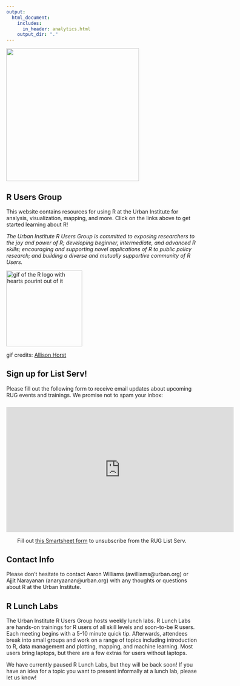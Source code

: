 ```yaml
---
output:
  html_document:
    includes:
      in_header: analytics.html
    output_dir: "."
---
```


<link rel="stylesheet" href="//fonts.googleapis.com/css?family=Lato" />

<div id="header">
<img src="graphics-guide/www/images/urban-institute-logo.png" width="350">
</div>

## R Users Group

This website contains resources for using R at the Urban Institute for analysis, visualization, mapping, and more. Click on the links above to get started learning about R!

*The Urban Institute R Users Group is committed to exposing researchers to the joy and power of R; developing beginner, intermediate, and advanced R skills; encouraging and supporting novel applications of R to public policy research; and building a diverse and mutually supportive community of R Users.*

<!-- ![](images/heartyr.gif) -->

<img src="images/heartyr.gif" alt="gif of the R logo with hearts pourint out of it" width="200" height="200"/>

gif credits: [Allison Horst](https://twitter.com/allison_horst)

## Sign up for List Serv!

Please fill out the following form to receive email updates about upcoming RUG events and trainings. We promise not to spam your inbox:

###

###

<center>
<iframe width="600" height="330" frameborder="0" src="https://app.smartsheet.com/b/form/b47eba5ed1d74f8ab06f017311c339b9"></iframe>
</center>

<center>

Fill out [this Smartsheet form](https://app.smartsheet.com/b/form/0e9d04ced47b489b8d14971ae6c2fb15) to unsubscribe from the RUG List Serv.

</center>

## Contact Info

Please don't hesitate to contact Aaron Williams (awilliams@urban.org) or Ajjit Narayanan (anaryaanan@urban.org) with any thoughts or questions about R at the Urban Institute. 

## R Lunch Labs

The Urban Institute R Users Group hosts weekly lunch labs. R Lunch Labs are hands-on trainings for R users of all skill levels and soon-to-be R users. Each meeting begins with a 5-10 minute quick tip. Afterwards, attendees break into small groups and work on a range of topics including introduction to R, data management and plotting, mapping, and machine learning. Most users bring laptops, but there are a few extras for users without laptops. 

We have currently paused R Lunch Labs, but they will be back soon! If you have an idea for a topic you want to present informally at a lunch lab, please let us know!

